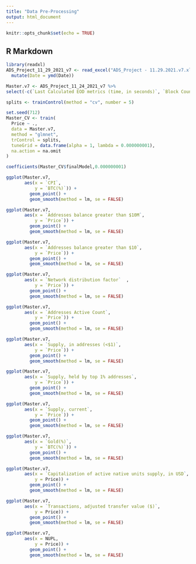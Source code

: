 ```yaml
---
title: "Data Pre-Processing"
output: html_document
---
```


```r
knitr::opts_chunk$set(echo = TRUE)
```

## R Markdown

```r
library(readxl)
ADS_Project_11_29_2021_v7 <- read_excel("ADS_Project - 11.29.2021.v7.xlsx") %>%
  mutate(Date = ymd(Date))
```

```r
Master.v7 <- ADS_Project_11_24_2021_v7 %>%
select(-c(`Last Calculated EOD metrics (time, in seconds)`, `Block Count`, `Block Size (mean, in bytes)`, `Block Weight, (mean`, `Capitalization of current supply, MVRV`, `Capitalization of free float, MVRV`, `Difficulty, Last Block`, `Difficulty, Mean Block`, `Mean Transaction Fee per Byte of all blocks, native units`, `Mean Transaction Fee per Byte, native units`, `Median Transaction Fee, native units`, `Median Fee per Transacation, USD`, `Addresses balance greater than 0.001 native units`, `Addresses balance greater than 0.01 native units`, `Addresses balance greater than 0.1 native units`,`Addresses balance greater than 100 native units`, `Addresses balance greater than 100K native units`, `Addresses balance greater than 10 native units`, `Addresses balance greater than 10K native units`, `Addresses balance greater than 1 native units`, `Addresses balance greater than 1K native units`, `Addresses balance greater than 1M native units`, `Addresses balance greater than 1in100K`, `Addresses balance greater than 1in100M`, `Addresses balance greater than 1in10B`, `Addresses balance greater than 1in10K`, `Addresses balance greater than 1in10K`, `Addresses balance greater than 1in10M`, `Addresses balance greater than 1in1B`, `Addresses balance greater than 1in1K`, `Addressesbalance greater than 1in1M`, `Total Fees, native units`, `Flow to exchanges, native units`, `Flow out exchanges, native units`, `Gas Limit Block`, `Gas Limit, transaction`, `Gas Used, transaction`, `Hash Rate Mean, 30d`, `Issuance, native units`, `Issuance, percent annualized`, `Issuance,  percent daily`, `Issuance Total, native units`,`NVT, adjusted, 90d MA`, `NVT, adjusted, free float,  90d MA`, `ROI, 1y (%)`, `Revenue, per hash unit (Native Currency)`, `Revenue Daily, per hash unit/second (Native Currency)`, `Miner Rev (Native Currency)`, `Supply, 10y Active`, `Supply, 5yr Active`, `Supply, 4yr Active`, `Supply, 3yr Active`, `Supply, 1yr Active Trailing (%)`, `Supply, in addresses (<0.001, native currency)`, `Supply, in addresses (<0.01M, native currency)`, `Supply, in addresses (<0.1, native currency)`, `Supply, in addresses (<1, native currency)`, `Supply, in addresses (<10, native currency)`, `Supply, in addresses (<100, native currency)`, `Supply, in addresses (<100K, native currency)`, `Supply, in addresses (<10K, native currency)`, `Supply, in addresses (<1K, native currency)`, `Supply, in addresses (<1M, native currency)`, `Supply, Miner address with 1 mining entity (native currency)`, `Supply, All Miners (native currency)`, `Transactions, adjusted transfer value (native currency)`, `Transactions, mean transfer value (native currency)`, `Transactions, median transfer value (native currency)`, `Transactions, mean transfer value ($)`, `Transactions, median transfer value (native currency)`, `Velocity, 1yr current supply`, `Volatility, 180d daily returns`, `Volatility, 30d daily returns`, `Price, BTC`, `Transactions, median transfer value ($)`, `Price, ($)`))
```


```r
splits <- trainControl(method = "cv", number = 5)

set.seed(712)
Master_CV <- train(
  Price ~ .,
  data = Master.v7,
  method = "glmnet",
  trControl = splits,
  tuneGrid = data.frame(alpha = 1, lambda = 0.000000001),
  na.action = na.omit
)

coefficients(Master_CV$finalModel,0.000000001)
```
```r
ggplot(Master.v7,
       aes(x = `CPI`,
           y = `BTC(%)`)) + 
         geom_point() + 
         geom_smooth(method = lm, se = FALSE)

```

```r
ggplot(Master.v7,
       aes(x = `Addresses balance greater than $10M`,
           y = `Price`)) + 
         geom_point() + 
         geom_smooth(method = lm, se = FALSE)
```
```r
ggplot(Master.v7,
       aes(x = `Addresses balance greater than $10`,
           y = `Price`)) + 
         geom_point() + 
         geom_smooth(method = lm, se = FALSE)
```
```r
ggplot(Master.v7,
       aes(x = `Network distribution factor`  ,
           y = `Price`)) + 
         geom_point() + 
         geom_smooth(method = lm, se = FALSE)
```
```r
ggplot(Master.v7,
       aes(x = `Addresses Active Count`,
           y = `Price`)) + 
         geom_point() + 
         geom_smooth(method = lm, se = FALSE)
```
```r
ggplot(Master.v7,
       aes(x = `Supply, in addresses (<$1)`,
           y = `Price`)) + 
         geom_point() + 
         geom_smooth(method = lm, se = FALSE)
```
```r
ggplot(Master.v7,
       aes(x = `Supply, held by top 1% addresses`,
           y = `Price`)) + 
         geom_point() + 
         geom_smooth(method = lm, se = FALSE)
```
```r
ggplot(Master.v7,
       aes(x = `Supply, current`,
           y = `Price`)) + 
         geom_point() + 
         geom_smooth(method = lm, se = FALSE)
```

```r
ggplot(Master.v7,
       aes(x = `Gold(%)`,
           y = `BTC(%)`)) + 
         geom_point() + 
         geom_smooth(method = lm, se = FALSE)
```
```r
ggplot(Master.v7,
       aes(x = `Capitalization of active native units supply, in USD`,
           y = Price)) + 
         geom_point() + 
         geom_smooth(method = lm, se = FALSE)
```
```r
ggplot(Master.v7,
       aes(x = `Transactions, adjusted transfer value ($)`,
           y = Price)) + 
         geom_point() + 
         geom_smooth(method = lm, se = FALSE)
```

```r
ggplot(Master.v7,
       aes(x = NUPL,
           y = Price)) + 
         geom_point() + 
         geom_smooth(method = lm, se = FALSE)
```

